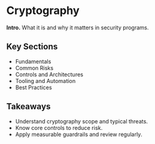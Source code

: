 # Cryptography

**Intro.** What it is and why it matters in security programs.

## Key Sections
- Fundamentals
- Common Risks
- Controls and Architectures
- Tooling and Automation
- Best Practices

## Takeaways
- Understand cryptography scope and typical threats.
- Know core controls to reduce risk.
- Apply measurable guardrails and review regularly.
